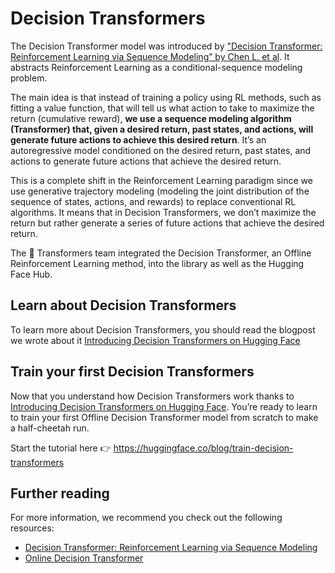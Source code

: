 # Decision Transformers

The Decision Transformer model was introduced by ["Decision Transformer: Reinforcement Learning via Sequence Modeling” by Chen L. et al](https://arxiv.org/abs/2106.01345). It abstracts Reinforcement Learning as a conditional-sequence modeling problem.

The main idea is that instead of training a policy using RL methods, such as fitting a value function, that will tell us what action to take to maximize the return (cumulative reward), **we use a sequence modeling algorithm (Transformer) that, given a desired return, past states, and actions, will generate future actions to achieve this desired return**.
It’s an autoregressive model conditioned on the desired return, past states, and actions to generate future actions that achieve the desired return.

This is a complete shift in the Reinforcement Learning paradigm since we use generative trajectory modeling (modeling the joint distribution of the sequence of states, actions, and rewards) to replace conventional RL algorithms. It means that in Decision Transformers, we don’t maximize the return but rather generate a series of future actions that achieve the desired return.

The 🤗 Transformers team integrated the Decision Transformer, an Offline Reinforcement Learning method, into the library as well as the Hugging Face Hub.

## Learn about Decision Transformers

To learn more about Decision Transformers, you should read the blogpost we wrote about it [Introducing Decision Transformers on Hugging Face](https://huggingface.co/blog/decision-transformers)

## Train your first Decision Transformers

Now that you understand how Decision Transformers work thanks to [Introducing Decision Transformers on Hugging Face](https://huggingface.co/blog/decision-transformers). You’re ready to learn to train your first Offline Decision Transformer model from scratch to make a half-cheetah run.

Start the tutorial here 👉 https://huggingface.co/blog/train-decision-transformers

## Further reading

For more information, we recommend you check out the following resources:

- [Decision Transformer: Reinforcement Learning via Sequence Modeling](https://arxiv.org/abs/2106.01345)
- [Online Decision Transformer](https://arxiv.org/abs/2202.05607)
